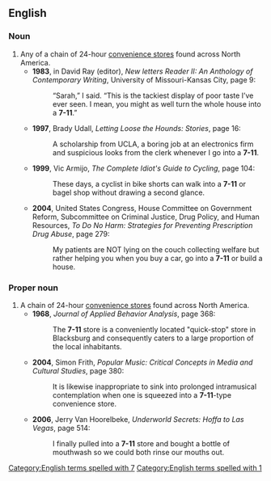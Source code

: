 ==English==

===Noun===
{{en-noun}}

# Any of a chain of 24-hour [[convenience store]]s found across North America.
#* '''1983''', in David Ray (editor), ''New letters Reader II: An Anthology of Contemporary Writing'',<sup >[http://books.google.com/books?id=ZcUuAAAAIAAJ ]</sup> University of Missouri-Kansas City, page 9:
#*: “Sarah,” I said. “This is the tackiest display of poor taste I’ve ever seen. I mean, you might as well turn the whole house into a '''7-11'''.”
#* '''1997''', Brady Udall, ''Letting Loose the Hounds: Stories'', page 16:
#*: A scholarship from UCLA, a boring job at an electronics firm and suspicious looks from the clerk whenever I go into a '''7-11'''.
#* '''1999''', Vic Armijo, ''The Complete Idiot's Guide to Cycling'', page 104:
#*: These days, a cyclist in bike shorts can walk into a '''7-11''' or bagel shop without drawing a second glance.
#* '''2004''', United States Congress, House Committee on Government Reform, Subcommittee on Criminal Justice, Drug Policy, and Human Resources, ''To Do No Harm: Strategies for Preventing Prescription Drug Abuse'', page 279:
#*: My patients are NOT lying on the couch collecting welfare but rather helping you when you buy a car, go into a '''7-11''' or build a house.

===Proper noun===
{{en-proper noun}}

# A chain of 24-hour [[convenience store]]s found across North America.
#* '''1968''', ''Journal of Applied Behavior Analysis'', page 368:
#*: The '''7-11''' store is a conveniently located "quick-stop" store in Blacksburg and consequently caters to a large proportion of the local inhabitants.
#* '''2004''', Simon Frith, ''Popular Music: Critical Concepts in Media and Cultural Studies'', page 380:
#*: It is likewise inappropriate to sink into prolonged intramusical  contemplation when one is squeezed into a '''7-11'''-type convenience store.
#* '''2006''', Jerry Van Hoorelbeke, ''Underworld Secrets: Hoffa to Las Vegas'', page 514:
#*: I finally pulled into a '''7-11''' store and bought a bottle of mouthwash so we could both rinse our mouths out.
[[Category:English terms spelled with 7]]
[[Category:English terms spelled with 1]]